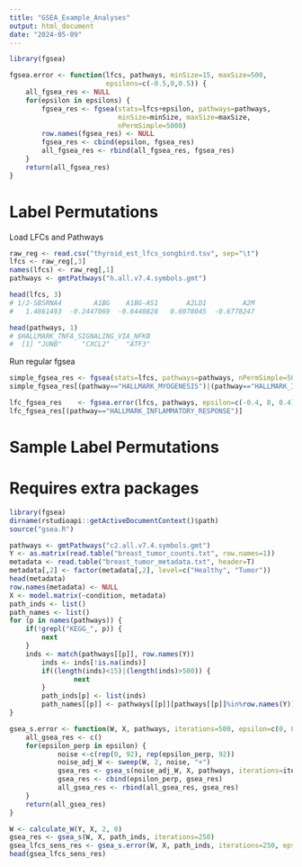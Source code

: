 ```yaml
---
title: "GSEA_Example_Analyses"
output: html_document
date: "2024-05-09"
---
```


```r
library(fgsea)

fgsea.error <- function(lfcs, pathways, minSize=15, maxSize=500,
                        epsilons=c(-0.5,0,0.5)) {
    all_fgsea_res <- NULL
    for(epsilon in epsilons) {
        fgsea_res <- fgsea(stats=lfcs+epsilon, pathways=pathways,
                           minSize=minSize, maxSize=maxSize,
                           nPermSimple=5000)
        row.names(fgsea_res) <- NULL
        fgsea_res <- cbind(epsilon, fgsea_res)
        all_fgsea_res <- rbind(all_fgsea_res, fgsea_res)
    }
    return(all_fgsea_res)
}
```

#############################
#  Label Permutations #
#############################

Load LFCs and Pathways

```r
raw_reg <- read.csv("thyroid_est_lfcs_songbird.tsv", sep="\t")
lfcs <- raw_reg[,3]
names(lfcs) <- raw_reg[,1]
pathways <- gmtPathways("h.all.v7.4.symbols.gmt")
```

```r
head(lfcs, 3)
# 1/2-SBSRNA4        A1BG    A1BG-AS1       A2LD1         A2M 
#   1.4861493  -0.2447069  -0.6440828   0.6078045  -0.6778247 
```

```r
head(pathways, 1)
# $HALLMARK_TNFA_SIGNALING_VIA_NFKB
#  [1] "JUNB"     "CXCL2"    "ATF3"
```

Run regular fgsea

```r
simple_fgsea_res <- fgsea(stats=lfcs, pathways=pathways, nPermSimple=5000)
simple_fgsea_res[(pathway=="HALLMARK_MYOGENESIS")|(pathway=="HALLMARK_INTERFERON_GAMMA_RESPONSE")]
```

```r
lfc_fgsea_res    <- fgsea.error(lfcs, pathways, epsilon=c(-0.4, 0, 0.4))
lfc_fgsea_res[(pathway=="HALLMARK_INFLAMMATORY_RESPONSE")]
```


#############################
# Sample Label Permutations #
#############################

# Requires extra packages

```r
library(fgsea)
dirname(rstudioapi::getActiveDocumentContext()$path)
source("gsea.R")

pathways <- gmtPathways("c2.all.v7.4.symbols.gmt")
Y <- as.matrix(read.table("breast_tumor_counts.txt", row.names=1))
metadata <- read.table("breast_tumor_metadata.txt", header=T)
metadata[,2] <- factor(metadata[,2], level=c("Healthy", "Tumor"))
head(metadata)
row.names(metadata) <- NULL
X <- model.matrix(~condition, metadata)
path_inds <- list()
path_names <- list()
for (p in names(pathways)) {
	if(!grepl("KEGG_", p)) {
		next
	}
	inds <- match(pathways[[p]], row.names(Y))
        inds <- inds[!is.na(inds)]
        if((length(inds)<15)|(length(inds)>500)) {
                next
        }
        path_inds[p] <- list(inds)
        path_names[[p]] <- pathways[[p]][pathways[[p]]%in%row.names(Y)]
}

gsea_s.error <- function(W, X, pathways, iterations=500, epsilon=c(0, 0.5)) {
    all_gsea_res <- c()
    for(epsilon_perp in epsilon) {
            noise <-c(rep(0, 92), rep(epsilon_perp, 92))
            noise_adj_W <- sweep(W, 2, noise, "+")
            gsea_res <- gsea_s(noise_adj_W, X, pathways, iterations=iterations)
            gsea_res <- cbind(epsilon_perp, gsea_res)
            all_gsea_res <- rbind(all_gsea_res, gsea_res)
    }
    return(all_gsea_res)
}
```

```r
W <- calculate_W(Y, X, 2, 0)
gsea_res <- gsea_s(W, X, path_inds, iterations=250)
gsea_lfcs_sens_res <- gsea_s.error(W, X, path_inds, iterations=250, epsilon=c(0,0.5))
head(gsea_lfcs_sens_res)
```
